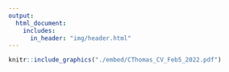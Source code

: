 ```yaml
---
output: 
  html_document:
    includes:
      in_header: "img/header.html"
---
```




```r
knitr::include_graphics("./embed/CThomas_CV_Feb5_2022.pdf")
```